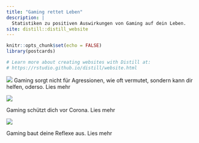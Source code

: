 ```yaml
---
title: "Gaming rettet Leben"
description: |
  Statistiken zu positiven Auswirkungen von Gaming auf dein Leben.
site: distill::distill_website
---
```


```r
knitr::opts_chunk$set(echo = FALSE)
library(postcards)

# Learn more about creating websites with Distill at:
# https://rstudio.github.io/distill/website.html

```

![](images/pexels-cottonbro-4009598.jpg)
Gaming sorgt nicht für Agressionen, wie oft vermutet, sondern kann dir helfen, oderso. Lies mehr

![](images/pexels-cottonbro-4009590.jpg)

Gaming schützt dich vor Corona. Lies mehr

![](images/pexels-anete-lusina-4792723.jpg)

Gaming baut deine Reflexe aus. Lies mehr

